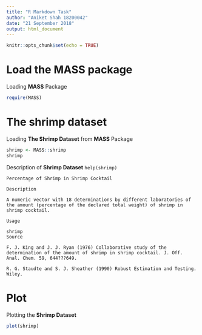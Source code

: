 ```yaml
---
title: "R Markdown Task"
author: "Aniket Shah 18200042"
date: "21 September 2018"
output: html_document
---
```


```r
knitr::opts_chunk$set(echo = TRUE)
```

# Load the MASS package

Loading **MASS** Package
```r
require(MASS)
```

# The shrimp dataset

Loading **The Shrimp Dataset** from **MASS** Package
```r
shrimp <- MASS::shrimp
shrimp
```
Description of **Shrimp Dataset** `help(shrimp)`
```
Percentage of Shrimp in Shrimp Cocktail

Description

A numeric vector with 18 determinations by different laboratories of the amount (percentage of the declared total weight) of shrimp in shrimp cocktail.

Usage

shrimp
Source

F. J. King and J. J. Ryan (1976) Collaborative study of the determination of the amount of shrimp in shrimp cocktail. J. Off. Anal. Chem. 59, 644???649.

R. G. Staudte and S. J. Sheather (1990) Robust Estimation and Testing. Wiley.
```

# Plot

Plotting the **Shrimp Dataset**
```r
plot(shrimp)
```
